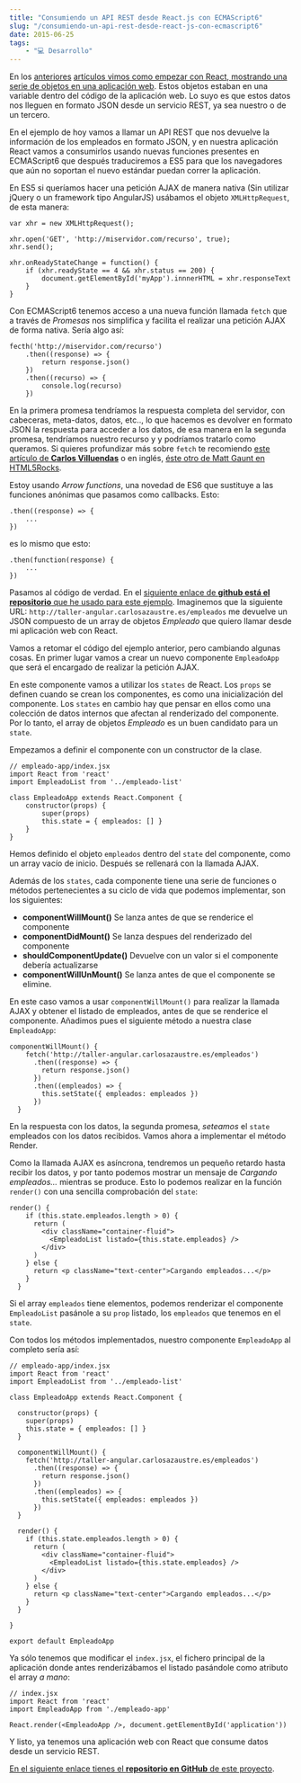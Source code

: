 ```yaml
---
title: "Consumiendo un API REST desde React.js con ECMAScript6"
slug: "/consumiendo-un-api-rest-desde-react-js-con-ecmascript6"
date: 2015-06-25
tags:
    - "💻 Desarrollo"
---
```

En los [anteriores](/empezando-con-react-js-y-ecmascript-6/) [artículos vimos como empezar con React, mostrando una serie de objetos en una aplicación web](/ejemplo-de-aplicacion-con-react-js-en-ecmascript-6/). Estos objetos estaban en una variable dentro del código de la aplicación web. Lo suyo es que estos datos nos lleguen en formato JSON desde un servicio REST, ya sea nuestro o de un tercero.

En el ejemplo de hoy vamos a llamar un API REST que nos devuelve la información de los empleados en formato JSON, y en nuestra aplicación React vamos a consumirlos usando nuevas funciones presentes en ECMAScript6 que después traduciremos a ES5 para que los navegadores que aún no soportan el nuevo estándar puedan correr la aplicación.

En ES5 si queríamos hacer una petición AJAX de manera nativa (Sin utilizar jQuery o un framework tipo AngularJS) usábamos el objeto `XMLHttpRequest`, de esta manera:

```language-javascript
var xhr = new XMLHttpRequest();

xhr.open('GET', 'http://miservidor.com/recurso', true);
xhr.send();

xhr.onReadyStateChange = function() {
	if (xhr.readyState == 4 && xhr.status == 200) {
    	document.getElementById('myApp').innnerHTML = xhr.responseText 
    }
}
```

Con ECMAScript6 tenemos acceso a una nueva función llamada `fetch` que a través de *Promesas* nos simplifica y facilita el realizar una petición AJAX de forma nativa. Sería algo así:

```language-javascript
fecth('http://miservidor.com/recurso')
	.then((response) => {
    	return response.json()
    })
    .then((recurso) => {
    	console.log(recurso)
    })
```
En la primera promesa tendríamos la respuesta completa del servidor, con cabeceras, meta-datos, datos, etc.., lo que hacemos es devolver en formato JSON la respuesta para acceder a los datos, de esa manera en la segunda promesa, tendríamos nuestro recurso y y podríamos tratarlo como queramos. Si quieres profundizar más sobre `fetch` te recomiendo [este artículo de **Carlos Villuendas**](http://carlosvillu.com/introduccion-a-la-nueva-api-fetch/) o en inglés, [éste otro de Matt Gaunt en HTML5Rocks](http://updates.html5rocks.com/2015/03/introduction-to-fetch).

Estoy usando *Arrow functions*, una novedad de ES6 que sustituye a las funciones anónimas que pasamos como callbacks. Esto:

```language-javascript
.then((response) => {
	...
})
```
es lo mismo que esto:

```language-javascript
.then(function(response) {
	...
})
```

Pasamos al código de verdad. En el [siguiente enlace de **github está el repositorio** que he usado para este ejemplo](https://github.com/carlosazaustre/react-fetch). Imaginemos que la siguiente URL: `http://taller-angular.carlosazaustre.es/empleados` me devuelve un JSON compuesto de un array de objetos *Empleado* que quiero llamar desde mi aplicación web con React.

Vamos a retomar el código del ejemplo anterior, pero cambiando algunas cosas. En primer lugar vamos a crear un nuevo componente `EmpleadoApp` que será el encargado de realizar la petición AJAX. 

En este componente vamos a utilizar los `states` de React. Los `props` se definen cuando se crean los componentes, es como una inicialización del componente. Los `states` en cambio hay que pensar en ellos como una colección de datos internos que afectan al renderizado del componente. Por lo tanto, el array de objetos *Empleado* es un buen candidato para un `state`.

Empezamos a definir el componente con un constructor de la clase.

```language-javascript
// empleado-app/index.jsx
import React from 'react'
import EmpleadoList from '../empleado-list'

class EmpleadoApp extends React.Component {
	constructor(props) {
    	super(props)
        this.state = { empleados: [] }
    }
}
```

Hemos definido el objeto `empleados` dentro del `state` del componente, como un array vacío de inicio. Después se rellenará con la llamada AJAX.

Además de los `states`, cada componente tiene una serie de funciones o métodos pertenecientes a su ciclo de vida que podemos implementar, son los siguientes:

* **componentWillMount()** Se lanza antes de que se renderice el componente
* **componentDidMount()** Se lanza despues del renderizado del componente
* **shouldComponentUpdate()** Devuelve con un valor si el componente debería actualizarse 
* **componentWillUnMount()** Se lanza antes de que el componente se elimine.

En este caso vamos a usar `componentWillMount()` para realizar la llamada AJAX y obtener el listado de empleados, antes de que se renderice el componente. Añadimos pues el siguiente método a nuestra clase `EmpleadoApp`:

```language-javascript
componentWillMount() {
    fetch('http://taller-angular.carlosazaustre.es/empleados')
      .then((response) => {
        return response.json()
      })
      .then((empleados) => {
        this.setState({ empleados: empleados })
      })
  }
```
En la respuesta con los datos, la segunda promesa, *seteamos* el `state` empleados con los datos recibidos. Vamos ahora a implementar el método Render.

Como la llamada AJAX es asíncrona, tendremos un pequeño retardo hasta recibir los datos, y por tanto podemos mostrar un mensaje de *Cargando empleados...* mientras se produce. Esto lo podemos realizar en la función `render()` con una sencilla comprobación del `state`:

```language-javascript
render() {
    if (this.state.empleados.length > 0) {
      return (
        <div className="container-fluid">
          <EmpleadoList listado={this.state.empleados} />
        </div>
      )
    } else {
      return <p className="text-center">Cargando empleados...</p>
    }
  }
```
Si el array `empleados` tiene elementos, podemos renderizar el componente `EmpleadoList` pasánole a su `prop` listado, los `empleados` que tenemos en el `state`.

Con todos los métodos implementados, nuestro componente `EmpleadoApp` al completo sería así:

```language-javascript
// empleado-app/index.jsx
import React from 'react'
import EmpleadoList from '../empleado-list'

class EmpleadoApp extends React.Component {

  constructor(props) {
    super(props)
    this.state = { empleados: [] }
  }

  componentWillMount() {
    fetch('http://taller-angular.carlosazaustre.es/empleados')
      .then((response) => {
        return response.json()
      })
      .then((empleados) => {
        this.setState({ empleados: empleados })
      })
  }

  render() {
    if (this.state.empleados.length > 0) {
      return (
        <div className="container-fluid">
          <EmpleadoList listado={this.state.empleados} />
        </div>
      )
    } else {
      return <p className="text-center">Cargando empleados...</p>
    }
  }

}

export default EmpleadoApp
```

Ya sólo tenemos que modificar el `index.jsx`, el fichero principal de la aplicación donde antes renderizábamos el listado pasándole como atributo el array *a mano*:

```language-javascript
// index.jsx
import React from 'react'
import EmpleadoApp from './empleado-app'

React.render(<EmpleadoApp />, document.getElementById('application'))
```
Y listo, ya tenemos una aplicación web con React que consume datos desde un servicio REST.

[En el siguiente enlace tienes el **repositorio en GitHub** de este proyecto](https://github.com/carlosazaustre/react-fetch).